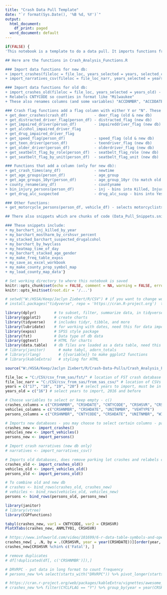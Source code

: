 ```yaml
---
title: "Crash Data Pull Template"
date: "`r format(Sys.Date(), '%B %d, %Y')`"
output:
  html_document:
    df_print: paged
  word_document: default
---
```

```R
if(FALSE) {
'This notebook is a template to do a data pull. It imports functions from an R script (Crash_Analysis_Functions.R) to: import data (old and new db), get crash flags (i.e. speed, deer) and add certain columns (i.e. crash time, age group, county name).

## Here are the functions in Crash_Analysis_Functions.R

### Import data functions for new db:
+ import_crashes(fileloc = file_loc, years_selected = years, selected_columns = crashes_columns)         - also for vehicle and persons
+ import_narratives_csv(fileloc = file_loc_narr, years_selected = years)

### Import data functions for old db:
+ import_crashes_old(fileloc = file_loc, years_selected = years_old) - also for vehicle and persons
+ Relabels CNTYCODE so counties in format like "Milwaukee"
+ These also renames columns (and some variables) "ACCDNMBR", "ACCDDATE", "ACCDMTH", "ACCDSVR", "ACCDHOUR", "INJSVR", "ACCDTYPE" to match new dB. Also "AGE" to "AGE_GROUP", "ACCDTIME" to "CRSHTIME_GROUP"

### Crash flag functions add a flag column with either Y or "N". These functions and their flag column are:
+ get_deer_crashes(crash_df)            - deer_flag (old & new db)
+ get_distracted_driver_flag(person_df) - distracted_flag (new db)
+ get_impaired_driver(person_df)        - impaireddriver_flag (new db)
+ get_alcohol_impaired_driver_flag
+ get_drug_impaired_driver_flag
+ get_speed_flag(person_df)             - speed_flag (old & new db)
+ get_teen_driver(person_df)            - teendriver_flag (new db)
+ get_older_driver(person_df)           - olderdriver_flag (new db)
+ get_seatbelt_flag_by_role(person_df)  - seatbelt_flag_role (new db)    # Note: someone in that unit & role did not wear a seatbelt, i.e. a passenger or a driver
+ get_seatbelt_flag_by_unit(person_df)  - seatbelt_flag_unit (new db)    # Note: someone in that unit did not wear a seatbelt

### Functions that add a column (only for new db):
+ get_crash_times(any_df)               - newtime
+ get_age_groups(person_df)             - age_group
+ get_age_groups_10yr(person_df)        - age_group_10yr (to match old db)
+ county_rename(any_df)                 - countyname
+ bin_injury_persons(person_df)         - inj - bins into Killed, Injured, No Injury
+ get_drug_alc_suspected                - drug_alc_susp - bins into Yes, No, Unknown

### Other functions:
+ get_motorcycle_persons(person_df, vehicle_df) - selects motorcyclists (old & new db)

## There also snippets which are chunks of code (Data_Pull_Snippets.snippets).

### These snippets include:
+ my_barchart_inj_killed_by_year
+ my_barchart_mostharm_by_crshsvr_percent
+ my_stacked_barchart_suspected_drugalcohol
+ my_barchart_by_hwyclass
+ my_heatmap_time_of_day
+ my_barchart_stacked_age_gender
+ my_make_freq_table_expss
+ my_save_as_excel_workbook
+ my_make_county_prop_symbol_map
+ my_load_county_map_data'}
```

```r
# Set working directory to where this notebook is saved
knitr::opts_chunk$set(echo = FALSE, comment = NA, warning = FALSE, error = FALSE, message = FALSE, tidy = TRUE, fig.dim = c(7, 4), global.par = TRUE)
knitr::opts_knit$set(root.dir = '/...')
```

```r
# setwd("W:/HSSA/Keep/Jaclyn Ziebert/R/CSV") # if you want to change wd, put this in the code block
# install.packages("tidyverse", repo = 'https://cran.R-project.org')  try this to install packages in base R, not RStudio # update.packages(ask='graphics',checkBuilt=TRUE,dependencies = TRUE)

library(dplyr)        # to subset, filter, summarize data, in tidyverse, replaces plyr
library(ggplot2)      # create charts
library(tidyverse)    # includes tidyr, tibble, and more
library(lubridate)    # for working with dates, need this for data import
library(expss)        # SPSS style package
library(fst)          # Data type of db data
library(ggtext)       # HTML for charts
library(data.table)   # db files are loaded as a data table, need this package
# library(janitor)      # make tabyl, adorn_totals
# library(rlang)        # {{variable}} to make ggplot2 functions
# library(kableExtra)   # styling for HTML

source("W:/HSSA/Keep/Jaclyn Ziebert/R/Crash-Data-Pulls/Crash_Analysis_Functions.R") # Source of all the functions
```

```r
file_loc = "C:/CSV/csv_from_sas/fst/" # location of FST crash database files to load
file_loc_narr = "C:/CSV/csv_from_sas/from_sas_csv/" # location of CSVs for narratives
years = c("17", "18", "19", "20") # select years to import, must be in this format
years_old = c("16") # select years to import, 2016 and before

# Choose variables to select or keep empty - c()
crashes_columns = c("CRSHNMBR", "CRSHDATE", "CNTYCODE", "CRSHSVR", "CRSHTYPE", paste0("ANMLTY", formatC(seq(1, 7), width = 2, flag = "0")))
vehicles_columns = c("CRSHNMBR", "CRSHDATE", "UNITNMBR", "VEHTYPE")
persons_columns = c("CRSHNMBR", "CNTYCODE", "CRSHDATE", "UNITNMBR", "WISINJ", "DRVRFLAG", "HLMTUSE", "EYEPROT", "SFTYEQP", "ROLE", "SEX", "AGE", "DISTACT", paste0("DRVRPC", formatC(seq(1, 20), width = 2, flag = "0"))) # starts_with("STATNM"), starts_with("DRVRDS"))
```

```r
# Imports new databases - you may choose to select certain columns - parameters are file_loc, years, and crashes_columns
crashes_new <- import_crashes()
vehicles_new <- import_vehicles()
persons_new <- import_persons()

# Import crash narratives (new db only)
# narratives <- import_narratives_csv()

# Imports old databases, does remove parking lot crashes and relabels columns
crashes_old <- import_crashes_old()
vehicles_old <- import_vehicles_old()
persons_old <- import_persons_old()

# To combine old and new db
# crashes <- bind_rows(crashes_old, crashes_new)
# vehicles <- bind_rows(vehicles_old, vehicles_new)
persons <- bind_rows(persons_old, persons_new)
```

```r
library(janitor)
# library(vtree)
library(CGPfunctions)

tabyl(crashes_new, var1 = CNTYCODE, var2 = CRSHSVR)
PlotXTabs(crashes_new, ANMLTY01, CRSHSVR)

# https://www.infoworld.com/video/101699/6-r-data-table-symbols-and-operators-you-should-know
crashes_new[ , .N, by = .(CRSHSVR, year = year(CRSHDATE))][order(year, N)]
crashes_new[CRSHSVR %chin% c('Fatal'), ]
```

```r
# remove duplicates
# df[!duplicated(df[, c('CRSHNMBR')]),]

# DRVRPC - put data in long format to count frequency
# persons_new %>% select(starts_with("DRVRPC")) %>% pivot_longer(starts_with("DRVRPC")) %>% filter(value !='') 
```

```r
# https://cran.r-project.org/web/packages/kableExtra/vignettes/awesome_table_in_html.html#Overview
# crashes_new %>% filter(CYCLFLAG == "Y") %>% group_by(year = year(CRSHDATE), URBRURAL) %>% summarise(count = n()) %>% pivot_wider(names_from = URBRURAL, values_from = count) %>% adorn_totals("col") %>% kbl(caption = "Title") %>% kable_styling()
```
